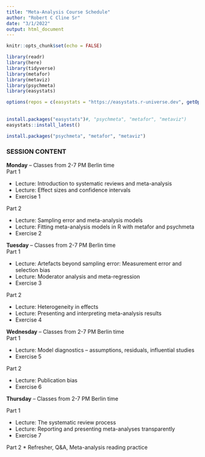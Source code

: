 ```yaml
---
title: "Meta-Analysis Course Schedule"
author: "Robert C Cline Sr"
date: "3/1/2022"
output: html_document
---
```


```r
knitr::opts_chunk$set(echo = FALSE) 

library(readr)
library(here)
library(tidyverse)
library(metafor)
library(metaviz)
library(psychmeta)
library(easystats)


```

```r
options(repos = c(easystats = "https://easystats.r-universe.dev", getOption("repos")))
        
        
install.packages("easystats")#, "psychmeta", "metafor", "metaviz")
easystats::install_latest() 

install.packages("psychmeta", "metafor", "metaviz")
```


### SESSION CONTENT  

**Monday** – Classes from 2-7 PM Berlin time  
Part 1  

* Lecture: Introduction to systematic reviews and meta-analysis  
* Lecture: Effect sizes and confidence intervals  
* Exercise 1  

Part 2  

* Lecture: Sampling error and meta-analysis models  
* Lecture: Fitting meta-analysis models in R with metafor and psychmeta  
* Exercise 2        

**Tuesday** – Classes from 2-7 PM Berlin time  
Part 1  

* Lecture: Artefacts beyond sampling error: Measurement error and selection bias  
* Lecture: Moderator analysis and meta-regression  
* Exercise 3  
 
Part 2  

* Lecture: Heterogeneity in effects  
* Lecture: Presenting and interpreting meta-analysis results  
* Exercise 4   

**Wednesday** – Classes from 2-7 PM Berlin time  
Part 1  

* Lecture: Model diagnostics – assumptions, residuals, influential studies  
* Exercise 5  

Part 2   

* Lecture: Publication bias  
* Exercise 6  
  
**Thursday** – Classes from 2-7 PM Berlin time  

Part 1  

* Lecture: The systematic review process  
* Lecture: Reporting and presenting meta-analyses transparently  
* Exercise 7  

Part 2
* Refresher, Q&A, Meta-analysis reading practice

 

 
